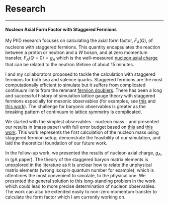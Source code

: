 # Research #
------------------------------------------------------------------------------

#### Nucleon Axial Form Factor with Staggered Fermions ####
My PhD research focuses on calculating the axial form factor, $F_A(Q)$, of nucleons with staggered fermions.
This quantity encapsulates the reaction between a proton or neutron and a $W$ boson,
and at zero momentum transfer, $F_A(Q=0) = g_A$ which is the well-measured 
[nucleon axial charge](https://pdglive.lbl.gov/DataBlock.action?node=S017AV&init=0) that can be 
related to the neutron lifetime of about 15 minutes.

I and my collaborators proposed to tackle the calculation with staggered fermions for both sea and valence quarks. 
Staggered fermions are the most computationally efficient to simulate but it suffers from complicated
continuum limits from the remnant [fermion doublers](https://en.wikipedia.org/wiki/Fermion_doubling).
There has been a long and successful history of simulation lattice gauge theory with staggered fermions especially for 
mesonic observables (for examples, see [this](https://arxiv.org/abs/hep-lat/0407028) 
and [this work](https://arxiv.org/abs/1902.04223)). 
The challenge for baryonic observables is greater as the
breaking pattern of continuum to lattice symmetry is complicated. 

We started with the simplest observables - nucleon mass - and presented our results in (mass paper)
with full error budget based on [this](https://www.sciencedirect.com/science/article/abs/pii/0550321385901385) 
and [this work](https://arxiv.org/abs/hep-lat/0611023).
This work represents the first calculation of the nucleon mass using staggered fermion setup, 
demonstrate the feasibility of our simulation, and laid the theoretical foundation of our future work. 

In the follow-up work, we presented the results of nucleon axial charge, $g_A$,
in (gA paper). The theory of the staggered baryon matrix elements is unexplored in the 
literature as it is unclear how to relate the unphysical matrix elements (wrong isospin quantum number
for example), which is oftentimes the most convenient to simulate, to the physical one. We presented the 
general solution to this long-standing problem in the work which could lead to more precise determination
of nucleon observables. The work can also be extended easily to non-zero momentum transfer to calculate
the form factor which I am currently working on.
